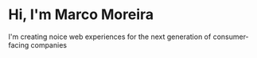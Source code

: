 # Hi, I'm Marco Moreira

I'm creating noice web experiences for the next generation of consumer-facing companies
